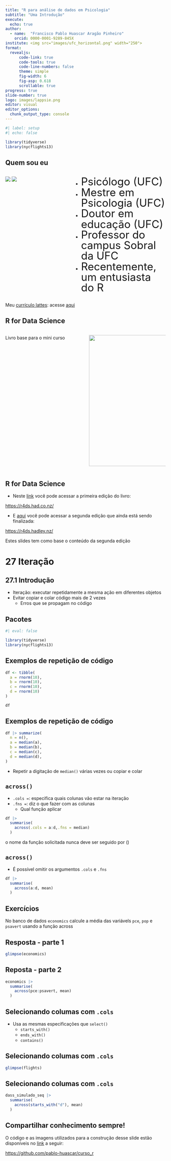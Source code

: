 ```yaml
---
title: "R para análise de dados em Psicologia"
subtitle: "Uma Introdução"
execute:
  echo: true
author: 
  - name:  "Francisco Pablo Huascar Aragão Pinheiro"
    orcid: 0000-0001-9289-845X
institute: <img src="images/ufc_horizontal.png" width="250">
format: 
  revealjs:
      code-link: true
      code-tools: true
      code-line-numbers: false
      theme: simple
      fig-width: 6
      fig-asp: 0.618
      scrollable: true
progress: true
slide-number: true
logo: images/lappsie.png
editor: visual
editor_options: 
  chunk_output_type: console
---
```


```r
#| label: setup
#| echo: false

library(tidyverse)
library(nycflights13)
```


## Quem sou eu

::: {style="line-height: 1;"}
::: columns
::: {.column width="40%"}
![](images/logo_pos.png) ![](images/lappsie.png)
:::

::: {.column width="60%"}
::: incremental
-   [Psicólogo (UFC)]{style="font-size:25pt;"}
-   [Mestre em Psicologia (UFC)]{style="font-size:25pt;"}
-   [Doutor em educação (UFC)]{style="font-size:25pt;"}
-   [Professor do campus Sobral da UFC]{style="font-size:25pt;"}
-   [Recentemente, um entusiasta do R]{style="font-size:25pt;"}
:::
:::
:::
:::

::: aside
Meu [currículo lattes](http://lattes.cnpq.br/8266089190930601): acesse [aqui](http://lattes.cnpq.br/8266089190930601)
:::

## R for Data Science

::: columns
::: {.column width="50%"}
Livro base para o mini curso
:::

::: {.column width="50%"}
[![](images/r_for_d_s.jpg){fig-alt="Capa do livro R for Data Science. Uma coruja se destaca na ilustração" fig-align="right" width="412"}](https://r4ds.had.co.nz/)
:::
:::

## R for Data Science

-   Neste [link](https://r4ds.had.co.nz/ "R for Data Science") você pode acessar a primeira edição do livro:

<https://r4ds.had.co.nz/>

-   E [aqui](https://r4ds.hadley.nz/ "R for Data Science") você pode acessar a segunda edição que ainda está sendo finalizada:

<https://r4ds.hadley.nz/>

::: aside
Estes slides tem como base o conteúdo da segunda edição
:::

# 27 Iteração

## 27.1 Introdução

-   Iteração: executar repetidamente a mesma ação em diferentes objetos
-   Evitar copiar e colar código mais de 2 vezes
    -   Erros que se propagam no código
    
## Pacotes

```r
#| eval: false

library(tidyverse)
library(nycflights13)
```

## Exemplos de repetição de código

```r
df <- tibble(
  a = rnorm(10),
  b = rnorm(10),
  c = rnorm(10),
  d = rnorm(10)
)
```

```r
df
```

## Exemplos de repetição de código

```r
df |> summarize(
  n = n(),
  a = median(a),
  b = median(b),
  c = median(c),
  d = median(d),
)
```

-   Repetir a digitação de `median()` várias vezes ou copiar e colar

## `across()`

-   `.cols = `: especifica quais colunas vão estar na iteração
-   `.fns =`: diz o que fazer com as colunas
    -   Qual função aplicar
    
```r
df |> 
  summarise(
    across(.cols = a:d,.fns = median)
  )
```

::: aside
o nome da função solicitada nunca deve ser seguido por ()
:::

## `across()`

-   É possível omitir os argumentos `.cols` e `.fns`

```r
df |> 
  summarise(
    across(a:d, mean)
  )
```

## Exercícios

No banco de dados `economics` calcule a média das  variávels `pce`, `pop` e `psavert` usando a função across

## Resposta - parte 1

```r
glimpse(economics)
```

## Reposta - parte 2

```r
economics |> 
  summarise(
    across(pce:psavert, mean)
  )
```

## Selecionando columas com `.cols`

-   Usa as mesmas especificações que `select()` 
    -   `starts_with()`
    -   `ends_with()`
    -   `contains()`
    
## Selecionando columas com `.cols`

```r
glimpse(flights)
```



## Selecionando columas com `.cols`

```r
dass_simulado_seq |> 
  summarise(
    across(starts_with("d"), mean)
  )
```

## Compartilhar conhecimento sempre!

O código e as imagens utilizados para a construção desse slide estão disponíveis no [link](https://github.com/pablo-huascar/curso_r) a seguir:

<https://github.com/pablo-huascar/curso_r>


